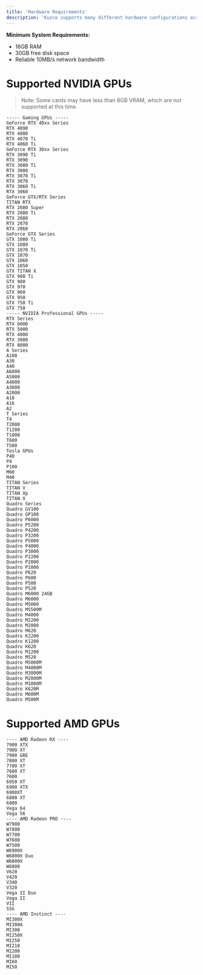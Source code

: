 ```yaml
---
title: 'Hardware Requirements'
description: 'Kuzco supports many different hardware configurations across Mac, Windows, and Linux. This page provides a list of the most common hardware that Kuzco supports.'
---
```


**Minimum System Requirements:**

* 16GB RAM
* 30GB free disk space
* Reliable 10MB/s network bandwidth

# Supported NVIDIA GPUs


> Note: Some cards may have less than 8GB VRAM, which are not supported at this time.

```
----- Gaming GPUs -----
GeForce RTX 40xx Series
RTX 4090
RTX 4080
RTX 4070 Ti
RTX 4060 Ti
GeForce RTX 30xx Series
RTX 3090 Ti
RTX 3090
RTX 3080 Ti
RTX 3080
RTX 3070 Ti
RTX 3070
RTX 3060 Ti
RTX 3060
GeForce GTX/RTX Series
TITAN RTX
RTX 2080 Super
RTX 2080 Ti
RTX 2080
RTX 2070
RTX 2060
GeForce GTX Series
GTX 1080 Ti
GTX 1080
GTX 1070 Ti
GTX 1070
GTX 1060
GTX 1050
GTX TITAN X
GTX 980 Ti
GTX 980
GTX 970
GTX 960
GTX 950
GTX 750 Ti
GTX 750
----- NVIDIA Professional GPUs -----
RTX Series
RTX 6000
RTX 5000
RTX 4000
RTX 3000
RTX 8000
A Series
A100
A30
A40
A6000
A5000
A4000
A3000
A2000
A10
A16
A2
T Series
T4
T2000
T1200
T1000
T600
T500
Tesla GPUs
P40
P4
P100
M60
M40
TITAN Series
TITAN V
TITAN Xp
TITAN X
Quadro Series
Quadro GV100
Quadro GP100
Quadro P6000
Quadro P5200
Quadro P4200
Quadro P3200
Quadro P5000
Quadro P4000
Quadro P3000
Quadro P2200
Quadro P2000
Quadro P1000
Quadro P620
Quadro P600
Quadro P500
Quadro P520
Quadro M6000 24GB
Quadro M6000
Quadro M5000
Quadro M5500M
Quadro M4000
Quadro M2200
Quadro M2000
Quadro M620
Quadro K2200
Quadro K1200
Quadro K620
Quadro M1200
Quadro M520
Quadro M5000M
Quadro M4000M
Quadro M3000M
Quadro M2000M
Quadro M1000M
Quadro K620M
Quadro M600M
Quadro M500M
```

# Supported AMD GPUs
```
---- AMD Radeon RX ----
7900 XTX
7900 XT
7900 GRE
7800 XT
7700 XT
7600 XT
7600
6950 XT
6900 XTX
6900XT
6800 XT
6800
Vega 64
Vega 56
---- AMD Radeon PRO ----
W7900
W7800
W7700
W7600
W7500
W6900X
W6800X Duo
W6800X
W6800
V620
V420
V340
V320
Vega II Duo
Vega II
VII
SSG
---- AMD Instinct ----
MI300X
MI300A
MI300
MI250X
MI250
MI210
MI200
MI100
MI60
MI50
```